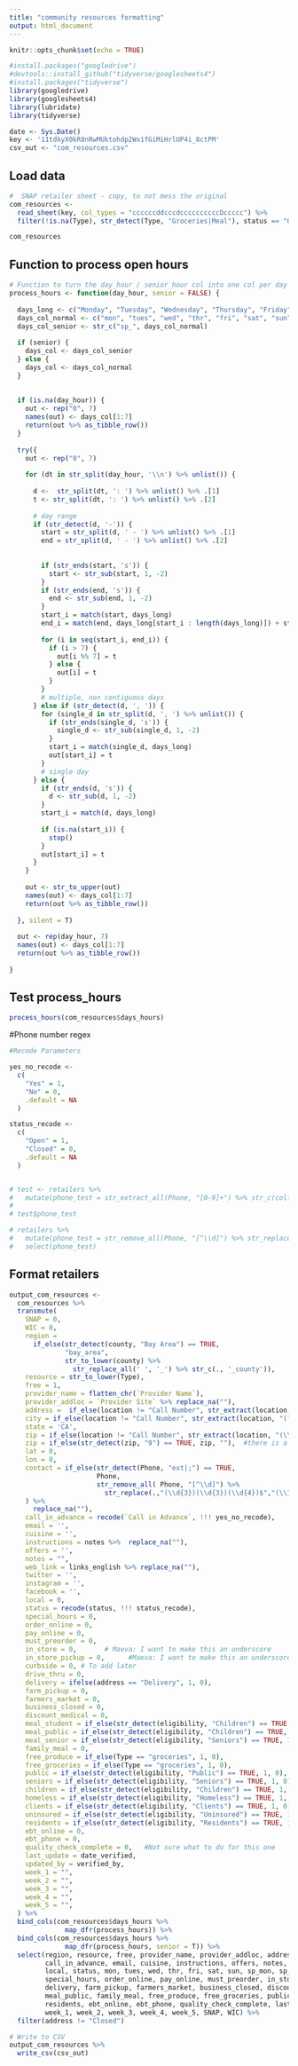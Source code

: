 ```yaml
---
title: "community resources formatting"
output: html_document
---
```


```r
knitr::opts_chunk$set(echo = TRUE)

#install.packages("googledrive")
#devtools::install_github("tidyverse/googlesheets4")
#install.packages("tidyverse")
library(googledrive)
library(googlesheets4)
library(lubridate)
library(tidyverse)

date <- Sys.Date()
key <- '11tdkyX0kR8nRwMUktohdp2Wx1fGiMiHrlUP4i_8ctPM'
csv_out <- "com_resources.csv"

```

## Load data

```r
#  SNAP retailer sheet - copy, to not mess the original
com_resources <- 
  read_sheet(key, col_types = "ccccccddcccdccccccccccDccccc") %>%
  filter(!is.na(Type), str_detect(Type, "Groceries|Meal"), status == "Open") # removes rows without a Type

com_resources
```

## Function to process open hours

```r
# Function to turn the day_hour / senior_hour col into one col per day 
process_hours <- function(day_hour, senior = FALSE) {
  
  days_long <- c("Monday", "Tuesday", "Wednesday", "Thursday", "Friday", "Saturday", "Sunday", "Monday", "Tuesday", "Wednesday", "Thursday", "Friday", "Saturday", "Sunday")
  days_col_normal <- c("mon", "tues", "wed", "thr", "fri", "sat", "sun", "mon", "tues", "wed", "thr", "fri", "sat", "sun")
  days_col_senior <- str_c("sp_", days_col_normal)
  
  if (senior) {
    days_col <- days_col_senior
  } else {
    days_col <- days_col_normal
  }
  
  
  if (is.na(day_hour)) {
    out <- rep("0", 7)
    names(out) <- days_col[1:7]
    return(out %>% as_tibble_row())
  }
  
  try({
    out <- rep("0", 7)
    
    for (dt in str_split(day_hour, '\\n') %>% unlist()) {
      
      d <-  str_split(dt, ': ') %>% unlist() %>% .[1]
      t <- str_split(dt, ': ') %>% unlist() %>% .[2]
      
      # day range
      if (str_detect(d, '-')) {
        start = str_split(d, ' - ') %>% unlist() %>% .[1]
        end = str_split(d, ' - ') %>% unlist() %>% .[2]
        
        
        if (str_ends(start, 's')) {
          start <- str_sub(start, 1, -2)
        }
        if (str_ends(end, 's')) {
          end <- str_sub(end, 1, -2)
        }
        start_i = match(start, days_long)
        end_i = match(end, days_long[start_i : length(days_long)]) + start_i - 1
        
        for (i in seq(start_i, end_i)) {
          if (i > 7) {
            out[i %% 7] = t
          } else {
            out[i] = t
          }
        }
        # multiple, non contiguous days
      } else if (str_detect(d, ', ')) {
        for (single_d in str_split(d, ', ') %>% unlist()) {
          if (str_ends(single_d, 's')) {
            single_d <- str_sub(single_d, 1, -2)
          }
          start_i = match(single_d, days_long)
          out[start_i] = t
        }
        # single day
      } else {
        if (str_ends(d, 's')) {
          d <- str_sub(d, 1, -2)
        }
        start_i = match(d, days_long)
        
        if (is.na(start_i)) {
          stop()
        }
        out[start_i] = t
      }
    }
    
    out <- str_to_upper(out)
    names(out) <- days_col[1:7]
    return(out %>% as_tibble_row())
    
  }, silent = T)
  
  out <- rep(day_hour, 7)
  names(out) <- days_col[1:7]
  return(out %>% as_tibble_row())
  
}


```

## Test process_hours

```r

process_hours(com_resources$days_hours)

```


#Phone number regex

```r

#Recode Parameters 

yes_no_recode <- 
  c(
    "Yes" = 1,
    "No" = 0,
    .default = NA
  )

status_recode <- 
  c(
    "Open" = 1,
    "Closed" = 0,
    .default = NA
  )


# test <- retailers %>% 
#   mutate(phone_test = str_extract_all(Phone, "[0-9]+") %>% str_c(collapse = " ")) 
# 
# test$phone_test

# retailers %>% 
#   mutate(phone_test = str_remove_all(Phone, "[^\\d]") %>% str_replace(.,"(\\d{3})(\\d{3})(\\d{4})$","(\\1) \\2-\\3")) %>% 
#   select(phone_test)

```


## Format retailers

```r
output_com_resources <- 
  com_resources %>% 
  transmute(
    SNAP = 0,
    WIC = 0,
    region = 
      if_else(str_detect(county, "Bay Area") == TRUE,
              "bay_area",
              str_to_lower(county) %>%
                str_replace_all(' ', '_') %>% str_c(., '_county')),
    resource = str_to_lower(Type), 
    free = 1,  
    provider_name = flatten_chr(`Provider Name`),
    provider_addloc = `Provider Site` %>% replace_na(""),
    address =  if_else(location != "Call Number", str_extract(location, "^([^,])+"), ""),
    city = if_else(location != "Call Number", str_extract(location, "(?<=\\, )\\b.*\\b(?=,)"), "") %>% replace_na(""),
    state = 'CA',
    zip = if_else(location != "Call Number", str_extract(location, "(\\d+)[^\\d]*$"), ""), 
    zip = if_else(str_detect(zip, "9") == TRUE, zip, ""),  #there is a way to make this more eloquent
    lat = 0,
    lon = 0,
    contact = if_else(str_detect(Phone, "ext|;") == TRUE, 
                      Phone, 
                      str_remove_all( Phone, "[^\\d]") %>%
                        str_replace(.,"(\\d{3})(\\d{3})(\\d{4})$","(\\1) \\2-\\3")
    ) %>% 
      replace_na(""),
    call_in_advance = recode(`Call in Advance`, !!! yes_no_recode),
    email = '',
    cuisine = '',
    instructions = notes %>%  replace_na(""),
    offers = '',
    notes = "",
    web_link = links_english %>% replace_na(""),
    twitter = '',
    instagram = '',
    facebook = '',
    local = 0,
    status = recode(status, !!! status_recode),
    special_hours = 0,
    order_online = 0,
    pay_online = 0,
    must_preorder = 0, 
    in_store = 0,       # Maeva: I want to make this an underscore
    in_store_pickup = 0,      #Maeva: I want to make this an underscore
    curbside = 0, # To add later
    drive_thru = 0,
    delivery = ifelse(address == "Delivery", 1, 0), 
    farm_pickup = 0,
    farmers_market = 0,   
    business_closed = 0,
    discount_medical = 0,
    meal_student = if_else(str_detect(eligibility, "Children") == TRUE, 1, 0),
    meal_public = if_else(str_detect(eligibility, "Children") == TRUE, 1, 0),
    meal_senior = if_else(str_detect(eligibility, "Seniors") == TRUE, 1, 0),
    family_meal = 0,
    free_produce = if_else(Type == "groceries", 1, 0),
    free_groceries = if_else(Type == "groceries", 1, 0), 
    public = if_else(str_detect(eligibility, "Public") == TRUE, 1, 0),
    seniors = if_else(str_detect(eligibility, "Seniors") == TRUE, 1, 0),
    children = if_else(str_detect(eligibility, "Children") == TRUE, 1, 0),
    homeless = if_else(str_detect(eligibility, "Homeless") == TRUE, 1, 0),
    clients = if_else(str_detect(eligibility, "Clients") == TRUE, 1, 0), 
    uninsured = if_else(str_detect(eligibility, "Uninsured") == TRUE, 1, 0), 
    residents = if_else(str_detect(eligibility, "Residents") == TRUE, 1, 0),
    ebt_online = 0, 
    ebt_phone = 0, 
    quality_check_complete = 0,   #Not sure what to do for this one 
    last_update = date_verified, 
    updated_by = verified_by,
    week_1 = "",
    week_2 = "",
    week_3 = "",
    week_4 = "",
    week_5 = "",
  ) %>%
  bind_cols(com_resources$days_hours %>%
              map_dfr(process_hours)) %>%
  bind_cols(com_resources$days_hours %>%
              map_dfr(process_hours, senior = T)) %>% 
  select(region, resource, free, provider_name, provider_addloc, address, city, state, zip, lat, lon, contact,
         call_in_advance, email, cuisine, instructions, offers, notes, web_link, twitter, instagram, facebook,
         local, status, mon, tues, wed, thr, fri, sat, sun, sp_mon, sp_tues, sp_wed, sp_thr, sp_fri, sp_sat, sp_sun,
         special_hours, order_online, pay_online, must_preorder, in_store, in_store_pickup, curbside, drive_thru,
         delivery, farm_pickup, farmers_market, business_closed, discount_medical, meal_student, meal_senior,
         meal_public, family_meal, free_produce, free_groceries, public, seniors, children, homeless, clients, uninsured,
         residents, ebt_online, ebt_phone, quality_check_complete, last_update, updated_by,
         week_1, week_2, week_3, week_4, week_5, SNAP, WIC) %>%
  filter(address != "Closed")

```

```r
# Write to CSV
output_com_resources %>% 
  write_csv(csv_out)

```



